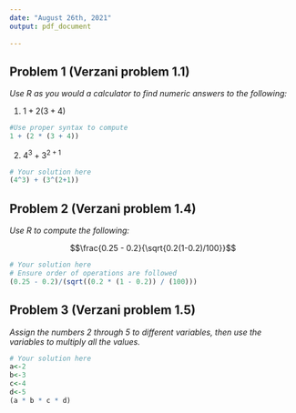---
date: "August 26th, 2021"
output: pdf_document
    
---

## Problem 1 (Verzani problem 1.1)
*Use R as you would a calculator to find numeric answers to the following:*

1. $1 + 2(3 + 4)$

```{r}
#Use proper syntax to compute
1 + (2 * (3 + 4))
```

2. $4^3 + 3^{2 + 1}$

```{r}
# Your solution here
(4^3) + (3^(2+1))
```

## Problem 2 (Verzani problem 1.4)
*Use R to compute the following:*

$$\frac{0.25 - 0.2}{\sqrt{0.2(1-0.2)/100}}$$

```{r}
# Your solution here
# Ensure order of operations are followed
(0.25 - 0.2)/(sqrt((0.2 * (1 - 0.2)) / (100)))
```

## Problem 3 (Verzani problem 1.5)
*Assign the numbers 2 through 5 to different variables, then use the variables to multiply all the values.*

```{r}
# Your solution here
a<-2
b<-3
c<-4
d<-5
(a * b * c * d)
```

